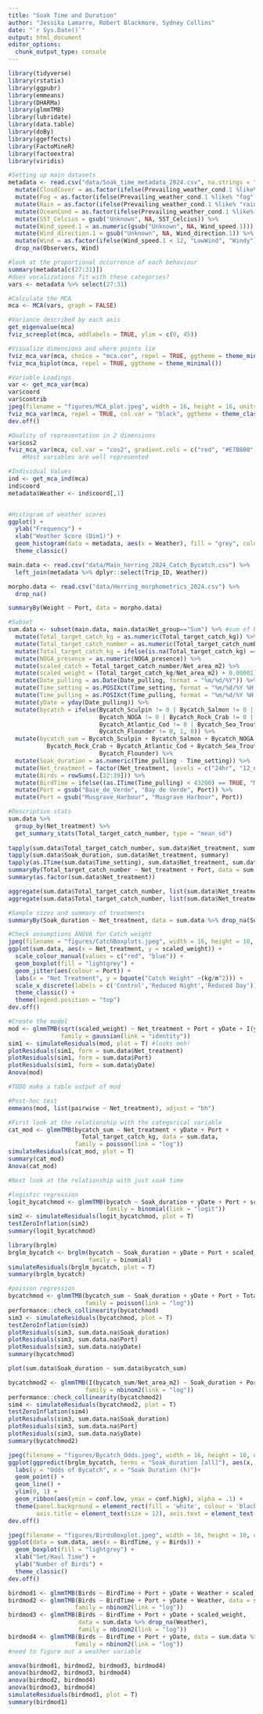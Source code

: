 ```yaml
---
title: "Soak Time and Duration"
author: "Jessika Lamarre, Robert Blackmore, Sydney Collins"
date: "`r Sys.Date()`"
output: html_document
editor_options: 
  chunk_output_type: console
---
```


```r
library(tidyverse)
library(rstatix)
library(ggpubr)
library(emmeans)
library(DHARMa)
library(glmmTMB)
library(lubridate)
library(data.table)
library(doBy)
library(ggeffects)
library(FactoMineR)
library(factoextra)
library(viridis)

#Setting up main datasets
metadata <- read.csv("data/Soak_time_metadata_2024.csv", na.strings = "") %>%
  mutate(CloudCover = as.factor(ifelse(Prevailing_weather_cond.1 %like% "cloudy" | Prevailing_weather_cond.1 %like% "Cloudy" | Prevailing_weather_cond.1 %like% "overcast" | Prevailing_weather_cond.1 %like% "Overcast" | Prevailing_weather_cond.1 %like% "Rain", "Cloudy",ifelse(Prevailing_weather_cond.1 %like% "clear" | Prevailing_weather_cond.1 %like% "no cloud" | Prevailing_weather_cond.1 %like% "Clear" | Prevailing_weather_cond.1 %like% "sunny" | Prevailing_weather_cond.1 %like% "Sunny", "Clear",ifelse(Prevailing_weather_cond.1 == "Unknown", NA, "Cloudy"))))) %>%
  mutate(Fog = as.factor(ifelse(Prevailing_weather_cond.1 %like% "fog" == TRUE | Prevailing_weather_cond.1 %like% "Fog" == TRUE, "Fog", "NoFog"))) %>%
  mutate(Rain = as.factor(ifelse(Prevailing_weather_cond.1 %like% "rain" | Prevailing_weather_cond.1 %like% "Rain", "Rain", "NoRain"))) %>%
  mutate(OceanCond = as.factor(ifelse(Prevailing_weather_cond.1 %like% "calm" | Prevailing_weather_cond.1 %like% "Calm", "Calm", ifelse(Prevailing_weather_cond.1 %like% "rough" | Prevailing_weather_cond.1 %like% "choppy" | Prevailing_weather_cond.1 %like% "lop" | Prevailing_weather_cond.1 %like% "swell", "Rough", NA)))) %>%
  mutate(SST_Celcius = gsub("Unknown", NA, SST_Celcius)) %>%
  mutate(Wind_speed.1 = as.numeric(gsub("Unknown", NA, Wind_speed.1))) %>%
  mutate(Wind_direction.1 = gsub("Unknown", NA, Wind_direction.1)) %>%
  mutate(Wind = as.factor(ifelse(Wind_speed.1 < 12, "LowWind", "Windy"))) %>%
  drop_na(Observers, Wind)
```

```r
#look at the proportional occurrence of each behaviour
summary(metadata[c(27:31)])
#does vocalizations fit with these categories?
vars <- metadata %>% select(27:31)

#Calculate the MCA
mca <- MCA(vars, graph = FALSE)

#Variance described by each axis
get_eigenvalue(mca)
fviz_screeplot(mca, addlabels = TRUE, ylim = c(0, 45))

#Visualize dimensions and where points lie
fviz_mca_var(mca, choice = "mca.cor", repel = TRUE, ggtheme = theme_minimal())
fviz_mca_biplot(mca, repel = TRUE, ggtheme = theme_minimal())

#Variable Loadings
var <- get_mca_var(mca)
var$coord
var$contrib
jpeg(filename = "figures/MCA_plot.jpeg", width = 16, height = 16, units = "cm", res = 300)
fviz_mca_var(mca, repel = TRUE, col.var = "black", ggtheme = theme_classic())
dev.off()

#Quality of representation in 2 dimensions
var$cos2
fviz_mca_var(mca, col.var = "cos2", gradient.cols = c("red", "#E7B800", "darkgreen"), repel = TRUE, ggtheme = theme_minimal())
    #Most variables are well represented

#Individual Values
ind <- get_mca_ind(mca)
ind$coord
metadata$Weather <- ind$coord[,1]


#Histogram of weather scores
ggplot() +
  ylab("Frequency") +
  xlab("Weather Score (Dim1)") +
  geom_histogram(data = metadata, aes(x = Weather), fill = "grey", colour = "black") +
  theme_classic()
```

```r
main.data <- read.csv("data/Main_herring_2024_Catch_Bycatch.csv") %>%
  left_join(metadata %>% dplyr::select(Trip_ID, Weather))

morpho.data <- read.csv("data/Herring_morphometrics_2024.csv") %>%
  drop_na()

summaryBy(Weight ~ Port, data = morpho.data)

#Subset
sum.data <- subset(main.data, main.data$Net_group=="Sum") %>% #sum of both nets
  mutate(Total_target_catch_kg = as.numeric(Total_target_catch_kg)) %>%
  mutate(Total_target_catch_number = as.numeric(Total_target_catch_number)) %>%
  mutate(Total_target_catch_kg = ifelse(is.na(Total_target_catch_kg) == T & Port == "Baie_de_Verde", (Total_target_catch_number*271)/1000, Total_target_catch_kg)) %>%
  mutate(NOGA_presence = as.numeric(NOGA_presence)) %>%
  mutate(scaled_catch = Total_target_catch_number/Net_area_m2) %>%
  mutate(scaled_weight = (Total_target_catch_kg/Net_area_m2) + 0.00001) %>%
  mutate(Date_pulling = as.Date(Date_pulling, format = "%m/%d/%Y")) %>%
  mutate(Time_setting = as.POSIXct(Time_setting, format = "%m/%d/%Y %H:%M:%S")) %>%
  mutate(Time_pulling = as.POSIXct(Time_pulling, format = "%m/%d/%Y %H:%M:%S")) %>%
  mutate(yDate = yday(Date_pulling)) %>%
  mutate(bycatch = ifelse(Bycatch_Sculpin != 0 | Bycatch_Salmon != 0 | 
                          Bycatch_NOGA != 0 | Bycatch_Rock_Crab != 0 |
                          Bycatch_Atlantic_Cod != 0 | Bycatch_Sea_Trout != 0 |
                          Bycatch_Flounder != 0, 1, 0)) %>%
  mutate(bycatch_sum = Bycatch_Sculpin + Bycatch_Salmon + Bycatch_NOGA +
           Bycatch_Rock_Crab + Bycatch_Atlantic_Cod + Bycatch_Sea_Trout +
                          Bycatch_Flounder) %>%
  mutate(Soak_duration = as.numeric(Time_pulling - Time_setting)) %>%
  mutate(Net_treatment = factor(Net_treatment, levels = c("24hr", "12_night", "12_day"))) %>%
  mutate(Birds = rowSums(.[22:39])) %>%
  mutate(BirdTime = ifelse((as.ITime(Time_pulling) < 43200) == TRUE, "Morning", "Afternoon")) %>%
  mutate(Port = gsub("Baie_de_Verde", "Bay de Verde", Port)) %>%
  mutate(Port = gsub("Musgrave_Harbour", "Musgrave Harbour", Port))
```

```r
#Descriptive stats
sum.data %>%
  group_by(Net_treatment) %>%
  get_summary_stats(Total_target_catch_number, type = "mean_sd")
 
tapply(sum.data$Total_target_catch_number, sum.data$Net_treatment, summary)
tapply(sum.data$Soak_duration, sum.data$Net_treatment, summary)
tapply(as.ITime(sum.data$Time_setting), sum.data$Net_treatment, sum.data$Port, summary)
summaryBy(Total_target_catch_number ~ Net_treatment + Port, data = sum.data, FUN = length)
summary(as.factor(sum.data$Net_treatment))

aggregate(sum.data$Total_target_catch_number, list(sum.data$Net_treatment), FUN=mean)
aggregate(sum.data$Total_target_catch_number, list(sum.data$Net_treatment), FUN=sd)

#Sample sizes and summary of treatments
summaryBy(Soak_duration ~ Net_treatment, data = sum.data %>% drop_na(Soak_duration), FUN = c(length, mean, sd, min, max))
```

```r
#Check assumptions ANOVA for Catch weight
jpeg(filename = "figures/CatchBoxplots.jpeg", width = 16, height = 10, units = "cm", res = 300)
ggplot(sum.data, aes(x = Net_treatment, y = scaled_weight)) +
  scale_colour_manual(values = c("red", "blue")) +
  geom_boxplot(fill = "lightgrey") +
  geom_jitter(aes(colour = Port)) +
  labs(x = "Net Treatment", y = bquote("Catch Weight" ~(kg/m^2))) +
  scale_x_discrete(labels = c('Control','Reduced Night','Reduced Day')) +
  theme_classic() +
  theme(legend.position = "top")
dev.off()

#Create the model
mod <- glmmTMB(sqrt(scaled_weight) ~ Net_treatment + Port + yDate + I(yDate^2), data = sum.data,
               family = gaussian(link = "identity"))
sim1 <- simulateResiduals(mod, plot = T) #looks meh!
plotResiduals(sim1, form = sum.data$Net_treatment)
plotResiduals(sim1, form = sum.data$Port)
plotResiduals(sim1, form = sum.data$yDate)
Anova(mod)

#TODO make a table output of mod

#Post-hoc test
emmeans(mod, list(pairwise ~ Net_treatment), adjust = "bh")
```

```r
#First look at the relationship with the categorical variable
cat_mod <- glmmTMB(bycatch_sum ~ Net_treatment + yDate + Port + 
                     Total_target_catch_kg, data = sum.data, 
                   family = poisson(link = "log"))
simulateResiduals(cat_mod, plot = T)
summary(cat_mod)
Anova(cat_mod)

#Next look at the relationship with just soak time

#logistic regression
logit_bycatchmod <- glmmTMB(bycatch ~ Soak_duration + yDate + Port + scaled_weight, data = sum.data,
                            family = binomial(link = "logit"))
sim2 <- simulateResiduals(logit_bycatchmod, plot = T)
testZeroInflation(sim2)
summary(logit_bycatchmod)

library(brglm)
brglm_bycatch <- brglm(bycatch ~ Soak_duration + yDate + Port + scaled_weight, data = sum.data,
                       family = binomial)
simulateResiduals(brglm_bycatch, plot = T)
summary(brglm_bycatch)

#poisson regression
bycatchmod <- glmmTMB(bycatch_sum ~ Soak_duration + yDate + Port + Total_target_catch_kg, data = sum.data, 
                      family = poisson(link = "log"))
performance::check_collinearity(bycatchmod)
sim3 <- simulateResiduals(bycatchmod, plot = T)
testZeroInflation(sim3)
plotResiduals(sim3, sum.data.na$Soak_duration)
plotResiduals(sim3, sum.data.na$Port)
plotResiduals(sim3, sum.data.na$yDate)
summary(bycatchmod)

plot(sum.data$Soak_duration ~ sum.data$bycatch_sum)

bycatchmod2 <- glmmTMB(I(bycatch_sum/Net_area_m2) ~ Soak_duration + Port + scaled_weight, data = sum.data, 
                      family = nbinom2(link = "log"))
performance::check_collinearity(bycatchmod2)
sim4 <- simulateResiduals(bycatchmod2, plot = T)
testZeroInflation(sim4)
plotResiduals(sim3, sum.data.na$Soak_duration)
plotResiduals(sim3, sum.data.na$Port)
plotResiduals(sim3, sum.data.na$yDate)
summary(bycatchmod2)

jpeg(filename = "figures/Bycatch_Odds.jpeg", width = 16, height = 10, units = "cm", res = 300)
ggplot(ggpredict(brglm_bycatch, terms = "Soak_duration [all]"), aes(x, predicted)) +
  labs(y = "Odds of Bycatch", x = "Soak Duration (h)")+
  geom_point() +
  geom_line() +
  ylim(0, 1) +
  geom_ribbon(aes(ymin = conf.low, ymax = conf.high), alpha = .1) +
  theme(panel.background = element_rect(fill = 'white', colour = 'black'), 
        axis.title = element_text(size = 12), axis.text = element_text(size = 10))
dev.off()
```

```r
jpeg(filename = "figures/BirdsBoxplot.jpeg", width = 16, height = 10, units = "cm", res = 300)
ggplot(data = sum.data, aes(x = BirdTime, y = Birds)) +
  geom_boxplot(fill = "lightgrey") +
  xlab("Set/Haul Time") +
  ylab("Number of Birds") +
  theme_classic()
dev.off()

birdmod1 <- glmmTMB(Birds ~ BirdTime + Port + yDate + Weather + scaled_weight, data = sum.data %>% drop_na(Weather), family = nbinom2(link = "log")) #not sure whether to include scaled_weight
birdmod2 <- glmmTMB(Birds ~ BirdTime + Port + yDate + Weather, data = sum.data %>% drop_na(Weather), 
                   family = nbinom2(link = "log"))
birdmod3 <- glmmTMB(Birds ~ BirdTime + Port + yDate + scaled_weight, 
                    data = sum.data %>% drop_na(Weather), 
                    family = nbinom2(link = "log"))
birdmod4 <- glmmTMB(Birds ~ BirdTime + Port + yDate, data = sum.data %>% drop_na(Weather), 
                   family = nbinom2(link = "log"))
#need to figure out a weather variable

anova(birdmod1, birdmod2, birdmod3, birdmod4)
anova(birdmod2, birdmod3, birdmod4)
anova(birdmod2, birdmod4)
anova(birdmod3, birdmod4)
simulateResiduals(birdmod1, plot = T)
summary(birdmod1)
```